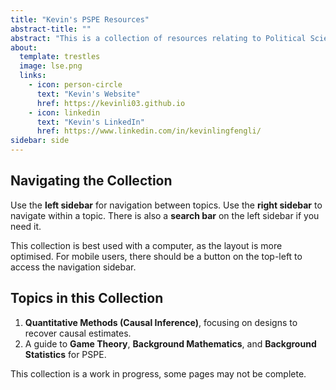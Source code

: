 ```yaml
---
title: "Kevin's PSPE Resources"
abstract-title: ""
abstract: "This is a collection of resources relating to Political Science and Political Economy, that I have gathered during my masters degree at LSE."
about:
  template: trestles
  image: lse.png
  links:
    - icon: person-circle
      text: "Kevin's Website"
      href: https://kevinli03.github.io
    - icon: linkedin
      text: "Kevin's LinkedIn"
      href: https://www.linkedin.com/in/kevinlingfengli/
sidebar: side
---
```


## Navigating the Collection

Use the **left sidebar** for navigation between topics. Use the **right sidebar** to navigate within a topic. There is also a **search bar** on the left sidebar if you need it.

This collection is best used with a computer, as the layout is more optimised. For mobile users, there should be a button on the top-left to access the navigation sidebar.

## Topics in this Collection

1.  **Quantitative Methods (Causal Inference)**, focusing on designs to recover causal estimates.
2.  A guide to **Game Theory**, **Background Mathematics**, and **Background Statistics** for PSPE.

This collection is a work in progress, some pages may not be complete.
